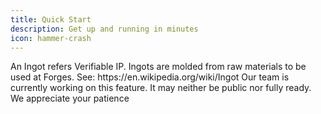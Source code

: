 ```yaml
---
title: Quick Start
description: Get up and running in minutes
icon: hammer-crash
---
```


<Note>
  An Ingot refers Verifiable IP. Ingots are molded from raw materials to be used
  at Forges. See: https://en.wikipedia.org/wiki/Ingot
</Note>

<Info>
  Our team is currently working on this feature. It may neither be public nor
  fully ready. We appreciate your patience
</Info>
